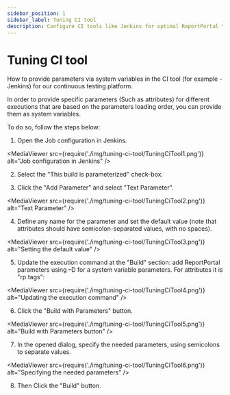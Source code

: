 ```yaml
---
sidebar_position: 1
sidebar_label: Tuning CI tool
description: Configure CI tools like Jenkins for optimal ReportPortal test automation reporting tools integration and performance.
---
```


# Tuning CI tool

How to provide parameters via system variables in the CI tool (for example - Jenkins) for our continuous testing platform.

In order to provide specific parameters (Such as attributes) for different
executions that are based on the parameters loading order, you can provide them as system
variables.

To do so, follow the steps below:

1. Open the Job configuration in Jenkins.  

<MediaViewer src={require('./img/tuning-ci-tool/TuningCiTool1.png')} alt="Job configuration in Jenkins" />

2. Select the "This build is parameterized" check-box.

3. Click the "Add Parameter" and select "Text Parameter".  

<MediaViewer src={require('./img/tuning-ci-tool/TuningCiTool2.png')} alt="Text Parameter" />

4. Define any name for the parameter and set the default value (note that attributes should have semicolon-separated values, with no spaces).

<MediaViewer src={require('./img/tuning-ci-tool/TuningCiTool3.png')} alt="Setting the default value" />

5. Update the execution command at the "Build" section: add ReportPortal parameters using –D for a system variable parameters. For attributes it is "rp.tags":

<MediaViewer src={require('./img/tuning-ci-tool/TuningCiTool4.png')} alt="Updating the execution command" />

6. Click the "Build with Parameters" button.

<MediaViewer src={require('./img/tuning-ci-tool/TuningCiTool5.png')} alt="Build with Parameters button" />

7. In the opened dialog, specify the needed parameters, using semicolons to separate values.  

<MediaViewer src={require('./img/tuning-ci-tool/TuningCiTool6.png')} alt="Specifying the needed parameters" />

8. Then Click the "Build" button.
